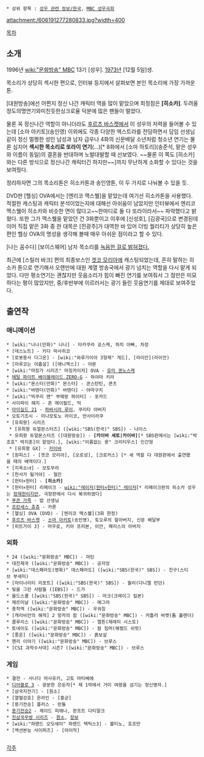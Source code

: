  * 상위 항목 : [[성우 관련 정보/한국]], [[MBC 성우극회]]

attachment:/606191277280833.jpg?width=400

[[목차]]
== 소개 ==
1996년 [[wiki:"문화방송" MBC]] 13기 [성우]. [[1973년]] [12월 5일]생.

목소리가 상당히 섹시한 편으로, 인터뷰 등지에서 살펴보면 본인 목소리에 가장 가까운 톤.

[대원방송]에선 어쩐지 정신 나간 캐릭터 역을 많이 맡았으며 최정점은 '''[히소카]'''. 두려울 정도의명연기와미친듯한싱크로율 덕분에 많은 팬들이 떨었다.

물론 꼭 정신나간 역할이 아니더라도 [[후르츠 바스켓]]에서 이 성우의 저력을 들어볼 수 있는데 [소마 아키토](송인영) 이외에도 각종 다양한 엑스트라를 전담하면서 담임 선생님같이 정신 멀쩡한 성인 남성과 남자 급우나 4화의 신문배달 소년처럼 청소년 연기는 물론 심지어 '''섹시한 목소리로 또라이 연기'''(...)[* 8화에서 [소마 하토리](송준석, 맡은 성우와 이름이 동일)의 결혼을 반대하며 노발대발할 때 선보였다. ~~물론 이 쪽도 [히소카]와는 다른 방식으로 정신나간 캐릭터긴 하지만~~]까지 무난하게 소화할 수 있다는 것을 보여줬다.

정리하자면 그의 목소리톤은 히소카톤과 송인영톤, 이 두 가지로 나눠볼 수 있을 듯.

DVD판 [헬싱] OVA에서는 [엔리코 맥스웰]을 맡았는데 여기선 히소카톤을 사용했다. 적절한 캐스팅과 캐릭터 분석이었는지에 대해선 아쉬움이 남았지만 인터뷰에서 엔리코 맥스웰이 히소카와 비슷한 면이 많다고~~한마디로 둘 다 또라이라서~~ 파악했다고 밝혔다. 또한 그가 맥스웰을 맡았던 건 3화뿐이고 이후에 [신성호], [김광국]으로 변경된데 이어 직접 맡은 3화 중 한 대목은 [전광주]가 대역한 바 있어 더빙 퀄리티가 상당히 높은 편인 헬싱 OVA의 명성을 생각해 볼때 매우 아쉬운 점이라고 할 수 있다.

[나는 꼼수다] [보이스웨어] 남자 목소리를 [http://twitter.com/#!/sinivoice/status/139631890478006272 녹음한 걸로 밝혀졌다.]

최근에 [스릴러 바크] 편의 최종보스인 [[겟코 모리아]]에 캐스팅되었는데, 흔히 말하는 히소카 톤으로 연기해서 오랜만에 대원 계열 방송국에서 광기 넘치는 역할을 다시 맡게 되었다. 다만 평소연기는 괜찮지만 웃음소리가 힘이 빠진 연기를 보여줘서 그 점만은 미묘하다는 평이 많았지만, 중/후반부에 이르러서는 광기 들린 웃음연기를 제대로 보여주었다.

== 출연작 ==
=== 애니메이션 ===
 * [wiki:"나나(만화)" 나나] - 타카쿠라 쿄스케, 하치 아빠, 차장
 * [데스노트] - 키다 마사히코
 * [로봇용사 다그온] - [wiki:"와루가이아 3형제" 게드], [라이안](라이언)
 * [마루코는 아홉살] ([애니맥스]) - 아몬
 * [wiki:"마징가 시리즈" 마징카이저] OVA - [[유미 겐노스케]]
 * [[메탈 파이트 베이블레이드 ZERO-G]] - 하야마 키라
 * [wiki:"몬스터(만화)" 몬스터] - 콘스탄틴, 쿤츠
 * [wiki:"바텐더(만화)" 바텐더] - 야마구치
 * [wiki:"빅쿠리 맨" 부메랑 파이터] - 포카드
 * 사이파이 해치 - 존 메이필드, 믹
 * [[아이실드 21]] - [[하바시라 루이]], 쿠리타 아버지
 * 오토기조시 - 미나모토노 라이코, 만사이라쿠
 * [유희왕] 시리즈
  * [유희왕 듀얼몬스터즈] ([wiki:"SBS(한국)" SBS]) - 나이스
  * 유희왕 듀얼몬스터즈 ([대원방송]) - '''[카이바 세토|카이바]'''[* SBS판에서는 [wiki:"박조호" 박지훈]이 맡았다.], [wiki:"이름없는 용" 크리티우스] 인간형
  * [유희왕 GX] - [[카이바 세토|카이바]]
 * [원피스] - [겟코 모리아], [오로성], [크로커스] [* 세 역할 다 대원판에서 출연했을 때의 배역이다.]
 * [지옥소녀] - 모토무라
 * [천사가 될거야] - 철진
 * [헌터×헌터] - '''[히소카]''' 
 * [헌터×헌터] 리메이크 - [[wiki:"레이저(헌터×헌터)" 레이저]][* 리메이크판의 히소카 성우는 [[정재헌]]이지만, 극장판에서 다시 복귀하였다]
 * [[푸콘 가족]] - 밥 선생님
 * [[프린세스 츄츄]] - 카론
 * [헬싱] OVA (DVD) - [엔리코 맥스웰](3화 한정)
 * [[후르츠 바스켓]] - [[소마 아키토]](송인영), 토오루의 할아버지, 신문 배달부
 * [히트가이 J] - 마우로, 키아 프리본, 이안, 패리스의 아버지

=== 외화 ===
 * 24 ([wiki:"문화방송" MBC]) - 마틴
 * 대진제국 ([wiki:"문화방송" MBC]) - 공자앙 
 * [wiki:"데스페라도(영화)" 데스페라도] ([wiki:"SBS(한국)" SBS]) - 친구(스티브 부세미)
 * [마이너리티 리포트] ([wiki:"SBS(한국)" SBS]) - 월리(다니엘 런던)
 * 빛을 그린 사람들 ([EBS]) - 드가
 * 올드스쿨 ([wiki:"SBS(한국)" SBS]) - 마크(크레이그 킬본)
 * 제르미날 ([wiki:"문화방송" MBC]) - 매그라
 * 종착역 ([wiki:"문화방송" MBC]) - 우궈칭
 * [캐리비안의 해적] 2 망자의 함 ([wiki:"문화방송" MBC]) - 커틀러 버켓(톰 홀랜더)
 * 클루리스 ([wiki:"문화방송" MBC]) - 앨튼(제레미 시스토)
 * 토네이도 ([wiki:"문화방송" MBC]) - 칼 짐머(해럴드 쉬럿)
 * [풍운] ([wiki:"문화방송" MBC]) - 흙보살
 * 헨리 이야기 ([wiki:"문화방송" MBC]) - 브루스
 * [CSI 과학수사대] 시즌7 ([wiki:"문화방송" MBC]) - 브루스

=== 게임 ===
 * 결전 - 사나다 마사유키, 고토 마타베에
 * [[디아블로 3]] - 광분한 은둔자[* 제 1막에서 거미 여왕을 섬기는 정신병자.]
 * [삼국지전기] - [원소]
 * [열혈강호] 온라인 - [홍균]
 * [용기전승] 플러스 - 란돌
 * [[용기전승2]] - 제이드 피에나, 판프트 다티말크
 * [[진삼국무쌍 시리즈]] - [[원소]], [[장보]]
 * [wiki:"파랜드 오딧세이" 파랜드 택틱스3] - 볼티노, 호프만
 * [액션본능 사이퍼즈] - [아이작]
  

[[각주]]
